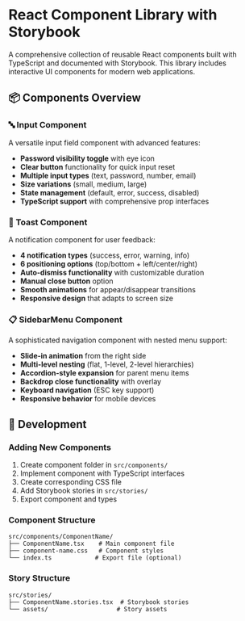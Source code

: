 
<Meta title="Welcome/About" />

# React Component Library with Storybook

A comprehensive collection of reusable React components built with TypeScript and documented with Storybook. This library includes interactive UI components for modern web applications.

## 📦 Components Overview

### 🔤 Input Component

A versatile input field component with advanced features:

- **Password visibility toggle** with eye icon
- **Clear button** functionality for quick input reset
- **Multiple input types** (text, password, number, email)
- **Size variations** (small, medium, large)
- **State management** (default, error, success, disabled)
- **TypeScript support** with comprehensive prop interfaces

### 🔔 Toast Component

A notification component for user feedback:

- **4 notification types** (success, error, warning, info)
- **6 positioning options** (top/bottom + left/center/right)
- **Auto-dismiss functionality** with customizable duration
- **Manual close button** option
- **Smooth animations** for appear/disappear transitions
- **Responsive design** that adapts to screen size

### 📋 SidebarMenu Component

A sophisticated navigation component with nested menu support:

- **Slide-in animation** from the right side
- **Multi-level nesting** (flat, 1-level, 2-level hierarchies)
- **Accordion-style expansion** for parent menu items
- **Backdrop close functionality** with overlay
- **Keyboard navigation** (ESC key support)
- **Responsive behavior** for mobile devices

## 📝 Development

### Adding New Components

1. Create component folder in `src/components/`
2. Implement component with TypeScript interfaces
3. Create corresponding CSS file
4. Add Storybook stories in `src/stories/`
5. Export component and types

### Component Structure

```
src/components/ComponentName/
├── ComponentName.tsx    # Main component file
├── component-name.css   # Component styles
└── index.ts            # Export file (optional)
```

### Story Structure

```
src/stories/
├── ComponentName.stories.tsx  # Storybook stories
└── assets/                   # Story assets
```
